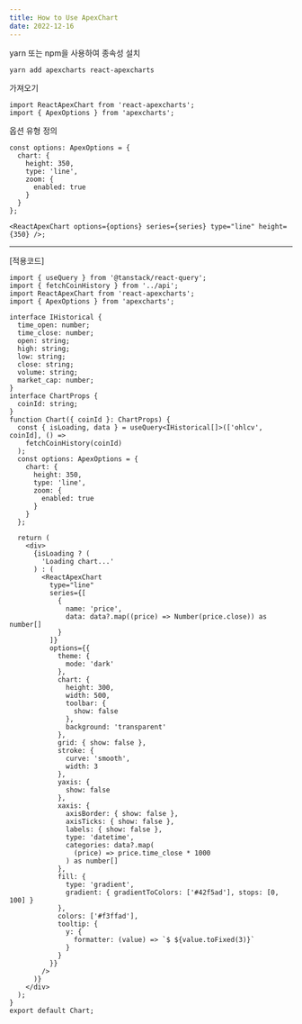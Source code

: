 ```yaml
---
title: How to Use ApexChart
date: 2022-12-16
---
```


yarn 또는 npm을 사용하여 종속성 설치

```tsx
yarn add apexcharts react-apexcharts
```

가져오기

```tsx
import ReactApexChart from 'react-apexcharts';
import { ApexOptions } from 'apexcharts';
```

옵션 유형 정의

```tsx
const options: ApexOptions = {
  chart: {
    height: 350,
    type: 'line',
    zoom: {
      enabled: true
    }
  }
};

<ReactApexChart options={options} series={series} type="line" height={350} />;
```

---

[적용코드]

```tsx
import { useQuery } from '@tanstack/react-query';
import { fetchCoinHistory } from '../api';
import ReactApexChart from 'react-apexcharts';
import { ApexOptions } from 'apexcharts';

interface IHistorical {
  time_open: number;
  time_close: number;
  open: string;
  high: string;
  low: string;
  close: string;
  volume: string;
  market_cap: number;
}
interface ChartProps {
  coinId: string;
}
function Chart({ coinId }: ChartProps) {
  const { isLoading, data } = useQuery<IHistorical[]>(['ohlcv', coinId], () =>
    fetchCoinHistory(coinId)
  );
  const options: ApexOptions = {
    chart: {
      height: 350,
      type: 'line',
      zoom: {
        enabled: true
      }
    }
  };

  return (
    <div>
      {isLoading ? (
        'Loading chart...'
      ) : (
        <ReactApexChart
          type="line"
          series={[
            {
              name: 'price',
              data: data?.map((price) => Number(price.close)) as number[]
            }
          ]}
          options={{
            theme: {
              mode: 'dark'
            },
            chart: {
              height: 300,
              width: 500,
              toolbar: {
                show: false
              },
              background: 'transparent'
            },
            grid: { show: false },
            stroke: {
              curve: 'smooth',
              width: 3
            },
            yaxis: {
              show: false
            },
            xaxis: {
              axisBorder: { show: false },
              axisTicks: { show: false },
              labels: { show: false },
              type: 'datetime',
              categories: data?.map(
                (price) => price.time_close * 1000
              ) as number[]
            },
            fill: {
              type: 'gradient',
              gradient: { gradientToColors: ['#42f5ad'], stops: [0, 100] }
            },
            colors: ['#f3ffad'],
            tooltip: {
              y: {
                formatter: (value) => `$ ${value.toFixed(3)}`
              }
            }
          }}
        />
      )}
    </div>
  );
}
export default Chart;
```
